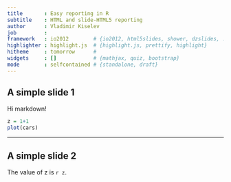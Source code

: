 ```yaml
---
title       : Easy reporting in R
subtitle    : HTML and slide-HTML5 reporting
author      : Vladimir Kiselev
job         :
framework   : io2012        # {io2012, html5slides, shower, dzslides, ...}
highlighter : highlight.js  # {highlight.js, prettify, highlight}
hitheme     : tomorrow      #
widgets     : []            # {mathjax, quiz, bootstrap}
mode        : selfcontained # {standalone, draft}
---
```


## A simple slide 1

Hi markdown!

```r
z = 1+1
plot(cars)
```

---

## A simple slide 2

The value of z is `r z`.

